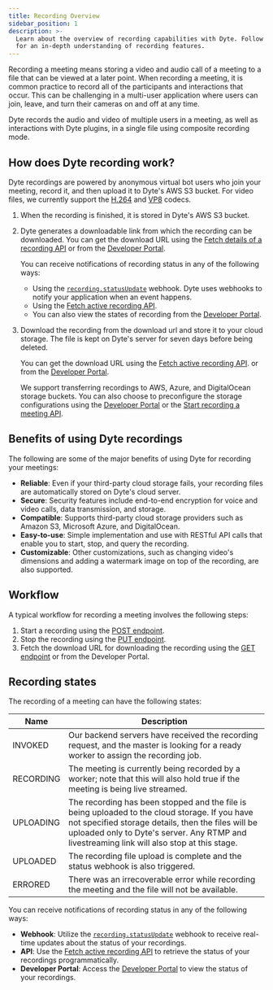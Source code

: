 ```yaml
---
title: Recording Overview
sidebar_position: 1
description: >-
  Learn about the overview of recording capabilities with Dyte. Follow our guide
  for an in-depth understanding of recording features.
---
```


Recording a meeting means storing a video and audio call of a meeting to a file
that can be viewed at a later point. When recording a meeting, it is common
practice to record all of the participants and interactions that occur. This can
be challenging in a multi-user application where users can join, leave, and turn
their cameras on and off at any time.

Dyte records the audio and video of multiple users in a meeting, as well as
interactions with Dyte plugins, in a single file using composite recording mode.

## How does Dyte recording work?

Dyte recordings are powered by anonymous virtual bot users who join your
meeting, record it, and then upload it to Dyte's AWS S3 bucket. For video files,
we currently support the
[H.264](https://en.wikipedia.org/wiki/Advanced_Video_Coding) and
[VP8](https://en.wikipedia.org/wiki/VP8) codecs.

1. When the recording is finished, it is stored in Dyte's AWS S3 bucket.
2. Dyte generates a downloadable link from which the recording can be
   downloaded. You can get the download URL using the
   [Fetch details of a recording API](/api?v=v2#/operations/get_one_recording)
   or from the [Developer Portal](https://dev.dyte.io/).

   You can receive notifications of recording status in any of the following
   ways:

   - Using the
     [`recording.statusUpdate`](/guides/capabilities/webhooks/webhook-events#recordingstatusupdate)
     webhook. Dyte uses webhooks to notify your application when an event
     happens.
   - Using the
     [Fetch active recording API](/api?v=v2#/operations/get_active_recording).
   - You can also view the states of recording from the
     [Developer Portal](https://dev.dyte.io/).

3. Download the recording from the download url and store it to your cloud
   storage. The file is kept on Dyte's server for seven days before being
   deleted.

   You can get the download URL using the
   [Fetch active recording API](/api?v=v2#/operations/get_active_recording). or
   from the [Developer Portal](https://dev.dyte.io/).

   We support transferring recordings to AWS, Azure, and DigitalOcean storage
   buckets. You can also choose to preconfigure the storage configurations using
   the [Developer Portal](https://dev.dyte.io/) or the
   [Start recording a meeting API](/api/?v=v2#/operations/start_recording).

## Benefits of using Dyte recordings

The following are some of the major benefits of using Dyte for recording your
meetings:

- **Reliable**: Even if your third-party cloud storage fails, your recording
  files are automatically stored on Dyte's cloud server.
- **Secure**: Security features include end-to-end encryption for voice and
  video calls, data transmission, and storage.
- **Compatible**: Supports third-party cloud storage providers such as Amazon
  S3, Microsoft Azure, and DigitalOcean.
- **Easy-to-use**: Simple implementation and use with RESTful API calls that
  enable you to start, stop, and query the recording.
- **Customizable**: Other customizations, such as changing video's dimensions
  and adding a watermark image on top of the recording, are also supported.

## Workflow

A typical workflow for recording a meeting involves the following steps:

1. Start a recording using the
   [POST endpoint](/api/?v=v2#/operations/start_recording).
2. Stop the recording using the
   [PUT endpoint](/api/?v=v2#/operations/stop_recording).
3. Fetch the download URL for downloading the recording using the
   [GET endpoint](/api/?v=v2#/operations/get_one_recording) or from the
   Developer Portal.

## Recording states

The recording of a meeting can have the following states:

| Name      | Description                                                                                                                                                                                                                                         |
| --------- | --------------------------------------------------------------------------------------------------------------------------------------------------------------------------------------------------------------------------------------------------- |
| INVOKED   | Our backend servers have received the recording request, and the master is looking for a ready worker to assign the recording job.                                                                                                                  |
| RECORDING | The meeting is currently being recorded by a worker; note that this will also hold true if the meeting is being live streamed.                                                                                                                      |
| UPLOADING | The recording has been stopped and the file is being uploaded to the cloud storage. If you have not specified storage details, then the files will be uploaded only to Dyte's server. Any RTMP and livestreaming link will also stop at this stage. |
| UPLOADED  | The recording file upload is complete and the status webhook is also triggered.                                                                                                                                                                     |
| ERRORED   | There was an irrecoverable error while recording the meeting and the file will not be available.                                                                                                                                                    |

You can receive notifications of recording status in any of the following ways:

- **Webhook**: Utilize the [`recording.statusUpdate`](/guides/capabilities/webhooks/webhook-events#recordingstatusupdate) webhook to receive real-time updates about the status of your recordings.
- **API**: Use the [Fetch active recording API](/api?v=v2#/operations/get_active_recording) to retrieve the status of your recordings programmatically.
- **Developer Portal**: Access the [Developer Portal](https://dev.dyte.io/) to view the status of your recordings.

<head>
  <title>Recording Overview Guide</title>
  <meta name="description" content="Dive into Dyte's recording capabilities with our comprehensive guide. Explore how to configure and manage recording features.">
</head>
